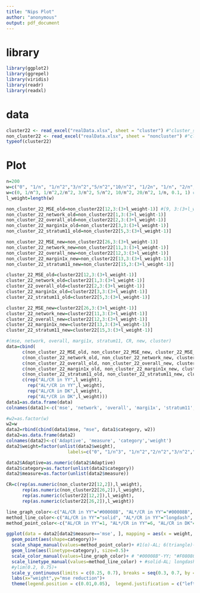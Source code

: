 ```yaml
---
title: "Nips Plot"
author: "anonymous"
output: pdf_document
---
```

# library
```r
library(ggplot2)
library(ggrepel)
library(viridis)
library(readr)
library(readxl)
```

# data
```r
cluster22 <- read_excel("realData.xlsx", sheet = "cluster") #"cluster_sqrt(n)"
non_cluster22 <- read_excel("realData.xlsx", sheet = "noncluster") #"cluster_sqrt(n)"
typeof(cluster22) 
```

# Plot
```r
n=200
w=c("0", "1/n", "1/n^2","3/n^2","5/n^2","10/n^2", "1/2n", "1/n", "2/n", "1")
w=c(0, 1/n^3, 1/n^2,2/n^2, 3/n^2, 5/n^2, 10/n^2, 20/n^2, 1/n, 0.1, 1) #2*2
l_weight=length(w)

non_cluster_22_MSE_old=non_cluster22[12,3:(3+l_weight-1)] #[9, 3:(3+l_weight-1)]
non_cluster_22_network_old=non_cluster22[1,3:(3+l_weight-1)]
non_cluster_22_overall_old=non_cluster22[2,3:(3+l_weight-1)]
non_cluster_22_margin1x_old=non_cluster22[3,3:(3+l_weight-1)]
non_cluster_22_stratum11_old=non_cluster22[5,3:(3+l_weight-1)]

non_cluster_22_MSE_new=non_cluster22[26,3:(3+l_weight-1)]
non_cluster_22_network_new=non_cluster22[11,3:(3+l_weight-1)]
non_cluster_22_overall_new=non_cluster22[12,3:(3+l_weight-1)]
non_cluster_22_margin1x_new=non_cluster22[13,3:(3+l_weight-1)]
non_cluster_22_stratum11_new=non_cluster22[15,3:(3+l_weight-1)]

cluster_22_MSE_old=cluster22[12,3:(3+l_weight-1)]
cluster_22_network_old=cluster22[1,3:(3+l_weight-1)]
cluster_22_overall_old=cluster22[2,3:(3+l_weight-1)]
cluster_22_margin1x_old=cluster22[3,3:(3+l_weight-1)]
cluster_22_stratum11_old=cluster22[5,3:(3+l_weight-1)]

cluster_22_MSE_new=cluster22[26,3:(3+l_weight-1)]
cluster_22_network_new=cluster22[11,3:(3+l_weight-1)]
cluster_22_overall_new=cluster22[12,3:(3+l_weight-1)]
cluster_22_margin1x_new=cluster22[13,3:(3+l_weight-1)]
cluster_22_stratum11_new=cluster22[15,3:(3+l_weight-1)]
```

```r
#(mse, network, overall, margi1x, stratum11, CR, new, cluster)
data=cbind(
      c(non_cluster_22_MSE_old, non_cluster_22_MSE_new, cluster_22_MSE_old, cluster_22_MSE_new),
      c(non_cluster_22_network_old, non_cluster_22_network_new, cluster_22_network_old, cluster_22_network_new),
      c(non_cluster_22_overall_old, non_cluster_22_overall_new, cluster_22_overall_old, cluster_22_overall_new),
      c(non_cluster_22_margin1x_old, non_cluster_22_margin1x_new, cluster_22_margin1x_old, cluster_22_margin1x_new),
      c(non_cluster_22_stratum11_old, non_cluster_22_stratum11_new, cluster_22_stratum11_old, cluster_22_stratum11_new),
      c(rep("AL/CR in YY",l_weight),
        rep("AL*/CR in YY",l_weight),
        rep("AL/CR in DK",l_weight),
        rep("AL*/CR in DK",l_weight)))
data1=as.data.frame(data)
colnames(data1)<-c('mse', 'network', 'overall', 'margi1x', 'stratum11', 'category')
```

```r
#w2=as.factor(w)
w2=w
data2=rbind(cbind(data1$mse, "mse", data1$category, w2))
data2=as.data.frame(data2)
colnames(data2)<-c('Adaptive', 'measure', 'category','weight')
data2$weight=factor(unlist(data2$weight), 
                       labels=c("0", "1/n^3", "1/n^2","2/n^2","3/n^2","5/n^2","10/n^2", "20/n^2", "1/n", "0.1", "1"))
```

```r
data2$Adaptive=as.numeric(data2$Adaptive)
data2$category=as.factor(unlist(data2$category))
data2$measure=as.factor(unlist(data2$measure))
```

```r
CR=c(rep(as.numeric(non_cluster22[12,2]),l_weight),
      rep(as.numeric(non_cluster22[26,2]),l_weight),
      rep(as.numeric(cluster22[12,2]),l_weight),
      rep(as.numeric(cluster22[26,2]),l_weight))

line_graph_color<-c("AL/CR in YY"="#00008B", "AL*/CR in YY"="#00008B", "AL/CR in DK"="#F08080", "AL*/CR in DK"="#F08080")
method_line_color<-c("AL/CR in YY"="solid", "AL*/CR in YY"="longdash", "AL/CR in DK"="solid", "AL*/CR in DK"="longdash")
method_point_color<-c("AL/CR in YY"=1, "AL*/CR in YY"=6, "AL/CR in DK"=1, "AL*/CR in DK"=6)

ggplot(data = data2[data2$measure=='mse', ], mapping = aes(x = weight, y = 1-Adaptive/CR, group=category,color=category)) +
  geom_point(aes(shape=category))+
  scale_shape_manual(values=method_point_color)+ #1(o)-AL; 6(triangle)-AL*
  geom_line(aes(linetype=category), size=0.5)+
  scale_color_manual(values=line_graph_color)+ # "#00008B"-YY; "#F08080"-DK
  scale_linetype_manual(values=method_line_color) + #solid-AL; longdash-AL*
  #ylim(0.2, 0.75)+
  scale_y_continuous(limits = c(0.25, 0.7), breaks = seq(0.3, 0.7, by = 0.1))+
  labs(x="weight",y="mse reduction")+
  theme(legend.position = c(0.01,0.05),  legend.justification = c("left", "bottom"), legend.direction="horizontal", panel.background = element_rect(fill = "white", colour = "grey50"),legend.title = element_blank(), legend.text = element_text(colour="black", size=14, face="bold"), axis.title=element_text(size=16,face="bold"))
```